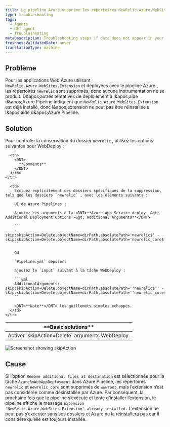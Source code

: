 ```yaml
---
title: Le pipeline Azure supprime les répertoires NewRelic.Azure.WebSites.Extension
type: troubleshooting
tags:
  - Agents
  - NET agent
  - Troubleshooting
metaDescription: Troubleshooting steps if data does not appear in your app after you installed the New Relic .NET agent.
freshnessValidatedDate: never
translationType: machine
---
```


## Problème

Pour les applications Web Azure utilisant `NewRelic.Azure.WebSites.Extension` et déployées avec le pipeline Azure , les répertoires `newrelic` sont supprimés, donc aucune instrumentation ne se produit. D&amp;apos;autres tentatives de déploiement à l&amp;apos;aide d&amp;apos;Azure Pipeline indiquent que `NewRelic.Azure.WebSites.Extension` est déjà installé, donc l&amp;apos;extension ne peut pas être réinstallée à l&amp;apos;aide d&amp;apos;Azure Pipeline.

## Solution

Pour contrôler la conservation du dossier `newrelic` , utilisez les options suivantes pour WebDeploy :

<table>
  <thead>
    <tr>
      <th>
        <DNT>
          **Basic solutions**
        </DNT>
      </th>

      <th>
        <DNT>
          **Comments**
        </DNT>
      </th>
    </tr>
  </thead>

  <tbody>
    <tr>
      <td>
        Activer `skipAction=Delete` arguments WebDeploy.
      </td>

      <td>
        Excluez explicitement des dossiers spécifiques de la suppression, tels que les dossiers `newrelic` , avec les éléments suivants :

        UI de Azure Pipelines :

        Ajoutez ces arguments à la <DNT>**Azure App Service deploy -&gt; Additional Deployment Options -&gt; Additional Arguments**</DNT>

        ```
        -skip:skipAction=Delete,objectName=dirPath,absolutePath='newrelic$' -skip:skipAction=Delete,objectName=dirPath,absolutePath='newrelic_core$'
        ```

        OU

        `Pipeline.yml` déposer:

        ajoutez le `input` suivant à la tâche WebDeploy :

        ```yml
        AdditionalArguments: '-skip:skipAction=Delete,objectName=dirPath,absolutePath=''newrelic$'' -skip:skipAction=Delete,objectName=dirPath,absolutePath=''newrelic_core$'''
        ```

        <DNT>**Note**</DNT> les guillemets simples échappés.
      </td>
    </tr>
  </tbody>
</table>

<img title="Screenshot showing skipAction" alt="Screenshot showing skipAction" src="/images/apm_screenshot-crop_skipaction-in-azure-pipeline.webp" />

## Cause

Si l’option `Remove additional files at destination` est sélectionnée pour la tâche `AzureRmWebAppDeployment` dans Azure Pipeline, les répertoires `newrelic` et `newrelic_core` sont supprimés de `wwwroot`, mais l’extension n’est pas considérée comme désinstallée par Azure. Par conséquent, la prochaine fois que le pipeline s’exécute et tente d’installer l’extension, le pipeline affiche le message `Extension 'NewRelic.Azure.WebSites.Extension' already installed.` L’extension ne peut pas s’exécuter sans ses dossiers et Azure ne la réinstallera pas car il considère qu’elle est toujours installée.